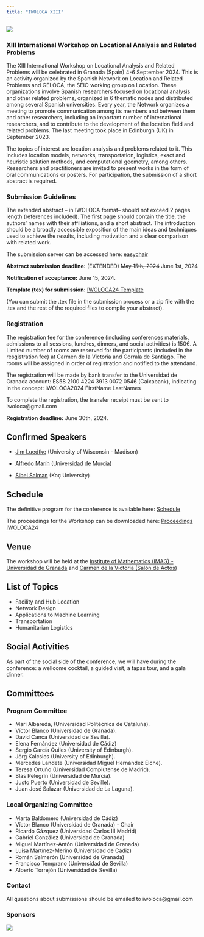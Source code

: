 ```yaml
---
title: "IWOLOCA XIII"
---
```


<link rel="stylesheet" href="style/estilo.css">

![](images/onlylogo.png)

### XIII International Workshop on Locational Analysis and Related Problems

The XIII International Workshop on Locational Analysis and Related Problems will be celebrated in Granada (Spain) 4-6 September 2024. This is an activity organized by the Spanish Network on Location and Related Problems and GELOCA, the SEIO working group on Location. These organizations involve Spanish researchers focused on locational analysis and other related problems, organized in 6 thematic nodes and distributed among several Spanish universities. Every year, the Network organizes a meeting to promote communication among its members and between them and other researchers, including an important number of international researchers, and to contribute to the development of the location field and related problems. The last meeting took place in Edinburgh (UK) in September 2023.

The topics of interest are location analysis and problems related to it. This includes location models, networks, transportation, logistics, exact and heuristic solution methods, and computational geometry, among others. Researchers and practitioners are invited to present works in the form of oral communications or posters. For participation, the submission of a short abstract is required.

### Submission Guidelines

The extended abstract – in IWOLOCA format– should not exceed 2 pages length (references included). The first page should contain the title, the authors’ names with their affiliations, and a short abstract. The introduction should be a broadly accessible exposition of the main ideas and techniques used to achieve the results, including motivation and a clear comparison with related work. 

The submission server can be accessed here: [easychair](https://easychair.org/my/conference?conf=iwoloca24</center>)

**Abstract submission deadline:** (EXTENDED) ~~May 15th, 2024~~ June 1st, 2024

**Notification of acceptance:** June 15, 2024.

**Template (tex) for submission:** [IWOLOCA24 Template](https://drive.google.com/file/d/1kcg9t3AqJqGRO3ULYH7k3nBJAvt9hpUw/view)

(You can submit the .tex file in the submission process or a zip file with the .tex and the rest of the required files to compile your abstract).

### Registration 

The registration fee for the conference (including conferences materials, admissions to all sessions, lunches, dinners, and social activities) is 150€. A Limited number of rooms are reserved for the participants (included in the resgistration fee) at Carmen de la Victoria  and Corrala de Santiago. The rooms will be assigned in order of registration and notified to the attendand.

The registration will be made by bank transfer to the Universidad de Granada account: ES58 2100 4224 3913 0072 0546 (Caixabank), indicating in the concept: IWOLOCA2024 FirstName LastNames 

To complete the registration, the transfer receipt must be sent to iwoloca@gmail.com 

**Registration deadline:** June 30th, 2024.


## Confirmed Speakers

- [Jim Luedtke](https://jrluedtke.github.io/) (University of Wisconsin - Madison)

- [Alfredo Marín](https://scholar.google.com/citations?user=0U3KvCYAAAAJ&hl=es) (Universidad de Murcia)

- [Sibel Salman](https://mysite.ku.edu.tr/ssalman/) (Koç University)
 

## Schedule

The definitive program for the conference is available here: [Schedule](https://drive.google.com/file/d/1axGI-nTJY6fOxEPNA6vyfEuFbWJ3m9XY/view)

The proceedings for the Workshop can be downloaded here: [Proceedings IWOLOCA24](https://arxiv.org/pdf/2409.06397)


## Venue

The workshop will be held at the [Institute of Mathematics (IMAG) - Universidad de Granada](https://wpd.ugr.es/~imag/addresses-and-access) and [Carmen de la Victoria (Salón de Actos)](https://carmendelavictoria.ugr.es)

## List of Topics

- Facility and Hub Location
- Network Design
- Applications to Machine Learning
- Transportation
- Humanitarian Logistics

## Social Activities

As part of the social side of the conference, we will have during the conference: a wellcome cocktail, a guided visit, a tapas tour, and a gala dinner.

## Committees

### Program Committee

- Mari Albareda, (Universidad Politécnica de Cataluña).
- Víctor Blanco (Universidad de Granada).
- David Canca (Universidad de Sevilla).
- Elena Fernández (Universidad de Cádiz)
- Sergio García Quiles (University of Edinburgh).
- Jörg Kalcsics (University of Edinburgh).
- Mercedes Landete (Universidad Miguel Hernández Elche).
- Teresa Ortuño (Universidad Complutense de Madrid).
- Blas Pelegrín (Universidad de Murcia).
- Justo Puerto (Universidad de Seville).
- Juan José Salazar (Universidad de La Laguna).

### Local Organizing Committee

- Marta Baldomero (Universidad de Cádiz)
- Víctor Blanco (Universidad de Granada) - Chair
- Ricardo Gázquez (Universidad Carlos III Madrid)
- Gabriel González (Universidad de Granada)
- Miguel Martínez-Antón (Universidad de Granada)
- Luisa Martínez-Merino (Universidad de Cádiz)
- Román Salmerón (Universidad de Granada)
- Francisco Temprano (Universidad de Sevilla)
- Alberto Torrejón (Universidad de Sevilla)

### Contact

All questions about submissions should be emailed to iwoloca@gmail.com

### Sponsors

![](images/sponsor_iwolocaxiii.jpeg)





